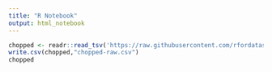 ```yaml
---
title: "R Notebook"
output: html_notebook
---
```


```r
chopped <- readr::read_tsv('https://raw.githubusercontent.com/rfordatascience/tidytuesday/master/data/2020/2020-08-25/chopped.tsv')
write.csv(chopped,"chopped-raw.csv")
chopped
```

